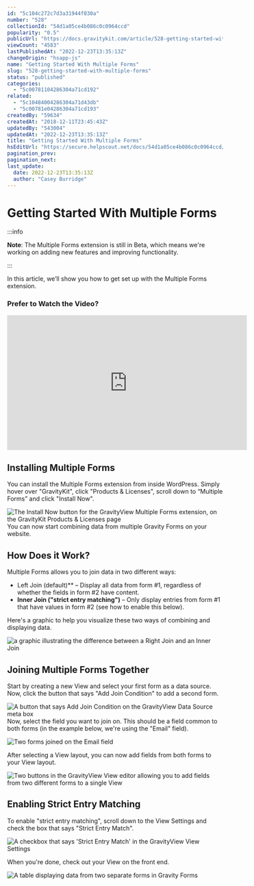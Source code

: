 ```yaml
---
id: "5c104c272c7d3a31944f030a"
number: "528"
collectionId: "54d1a05ce4b086c0c0964ccd"
popularity: "0.5"
publicUrl: "https://docs.gravitykit.com/article/528-getting-started-with-multiple-forms"
viewCount: "4583"
lastPublishedAt: "2022-12-23T13:35:13Z"
changeOrigin: "hsapp-js"
name: "Getting Started With Multiple Forms"
slug: "528-getting-started-with-multiple-forms"
status: "published"
categories: 
  - "5c00781104286304a71cd192"
related: 
  - "5c10484004286304a71d43db"
  - "5c00781e04286304a71cd193"
createdBy: "59634"
createdAt: "2018-12-11T23:45:43Z"
updatedBy: "543004"
updatedAt: "2022-12-23T13:35:13Z"
title: "Getting Started With Multiple Forms"
hsEditUrl: "https://secure.helpscout.net/docs/54d1a05ce4b086c0c0964ccd/article/5c104c272c7d3a31944f030a"
pagination_prev: 
pagination_next: 
last_update:
  date: 2022-12-23T13:35:13Z
  author: "Casey Burridge"
---
```


# Getting Started With Multiple Forms


:::info

**Note**: The Multiple Forms extension is still in Beta, which means we're working on adding new features and improving functionality.

:::



In this article, we’ll show you how to get set up with the Multiple Forms extension.

### Prefer to Watch the Video?

<iframe allow="accelerometer; autoplay; clipboard-write; encrypted-media; gyroscope; picture-in-picture" allowfullscreen="" frameborder="0" height="315" src="https://www.youtube.com/embed/VtfjOhSDWDM" title="YouTube video player" width="560"></iframe>

##  Installing Multiple Forms

You can install the Multiple Forms extension from inside WordPress. Simply hover over "GravityKit", click "Products &amp; Licenses", scroll down to “Multiple Forms” and click "Install Now".

![The Install Now button for the GravityView Multiple Forms extension, on the GravityKit Products & Licenses page](https://s3.amazonaws.com/helpscout.net/docs/assets/54c58489e4b051242988532c/images/63a5619c19e761267717239a/file-1KhQ2t2tml.png)You can now start combining data from multiple Gravity Forms on your website.

## How Does it Work?

Multiple Forms allows you to join data in two different ways:

- Left Join (default)** – Display all data from form #1, regardless of whether the fields in form #2 have content.
- **Inner Join ("strict entry matching")** – Only display entries from form #1 that have values in form #2 (see how to enable this below).

Here's a graphic to help you visualize these two ways of combining and displaying data.

![a graphic illustrating the difference between a Right Join and an Inner Join](https://s3.amazonaws.com/helpscout.net/docs/assets/54c58489e4b051242988532c/images/623487fdab585b230a8a2452/file-SmlarH2FPu.jpg)

## Joining Multiple Forms Together

Start by creating a new View and select your first form as a data source. Now, click the button that says "Add Join Condition" to add a second form.

![A button that says Add Join Condition on the GravityView Data Source meta box](https://s3.amazonaws.com/helpscout.net/docs/assets/54c58489e4b051242988532c/images/62348955ab585b230a8a245e/file-mNmWWudB3A.png)Now, select the field you want to join on. This should be a field common to both forms (in the example below, we're using the "Email" field).

![Two forms joined on the Email field](https://s3.amazonaws.com/helpscout.net/docs/assets/54c58489e4b051242988532c/images/623489dfc1688a6d26a76f4c/file-roSA4e1D2S.png)

After selecting a View layout, you can now add fields from both forms to your View layout.

![Two buttons in the GravityView View editor allowing you to add fields from two different forms to a single View](https://s3.amazonaws.com/helpscout.net/docs/assets/54c58489e4b051242988532c/images/62348a75af6f8700f6db0de2/file-sP2tN7afSl.png)

## Enabling Strict Entry Matching

To enable "strict entry matching", scroll down to the View Settings and check the box that says "Strict Entry Match".

![A checkbox that says 'Strict Entry Match' in the GravityView View Settings](https://s3.amazonaws.com/helpscout.net/docs/assets/54c58489e4b051242988532c/images/62348abac1e53608cf9ea2a4/file-4PaW8yR0N6.png)

When you're done, check out your View on the front end.

![A table displaying data from two separate forms in Gravity Forms](https://s3.amazonaws.com/helpscout.net/docs/assets/54c58489e4b051242988532c/images/6234907b2ce7ed0fb09171be/file-rv2H7nViy7.png)